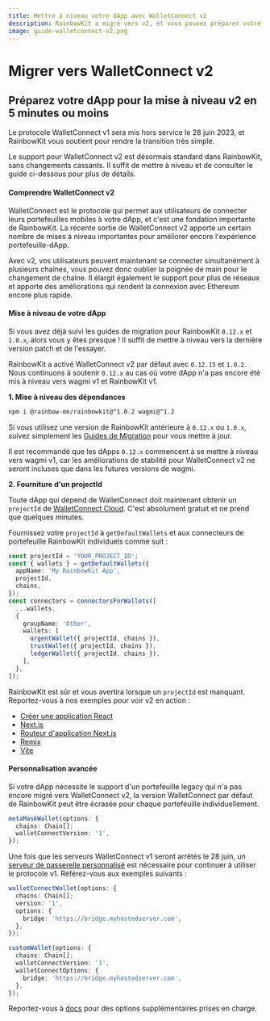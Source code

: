 ```yaml
---
title: Mettre à niveau votre dApp avec WalletConnect v2
description: RainbowKit a migré vers v2, et vous pouvez préparer votre dApp en 5 minutes ou moins
image: guide-walletconnect-v2.png
---
```


# Migrer vers WalletConnect v2

## Préparez votre dApp pour la mise à niveau v2 en 5 minutes ou moins

Le protocole WalletConnect v1 sera mis hors service le 28 juin 2023, et RainbowKit vous soutient pour rendre la transition très simple.

Le support pour WalletConnect v2 est désormais standard dans RainbowKit, sans changements cassants. Il suffit de mettre à niveau et de consulter le guide ci-dessous pour plus de détails.

#### Comprendre WalletConnect v2

WalletConnect est le protocole qui permet aux utilisateurs de connecter leurs portefeuilles mobiles à votre dApp, et c'est une fondation importante de RainbowKit. La récente sortie de WalletConnect v2 apporte un certain nombre de mises à niveau importantes pour améliorer encore l'expérience portefeuille-dApp.

Avec v2, vos utilisateurs peuvent maintenant se connecter simultanément à plusieurs chaînes, vous pouvez donc oublier la poignée de main pour le changement de chaîne. Il élargit également le support pour plus de réseaux et apporte des améliorations qui rendent la connexion avec Ethereum encore plus rapide.

#### Mise à niveau de votre dApp

Si vous avez déjà suivi les guides de migration pour RainbowKit `0.12.x` et `1.0.x`, alors vous y êtes presque ! Il suffit de mettre à niveau vers la dernière version patch et de l'essayer.

RainbowKit a activé WalletConnect v2 par défaut avec `0.12.15` et `1.0.2`. Nous continuons à soutenir `0.12.x` au cas où votre dApp n'a pas encore été mis à niveau vers wagmi v1 et RainbowKit v1.

**1. Mise à niveau des dépendances**

```bash
npm i @rainbow-me/rainbowkit@^1.0.2 wagmi@^1.2
```

Si vous utilisez une version de RainbowKit antérieure à `0.12.x` ou `1.0.x`, suivez simplement les [Guides de Migration](/docs/migration-guide) pour vous mettre à jour.

Il est recommandé que les dApps `0.12.x` commencent à se mettre à niveau vers wagmi v1, car les améliorations de stabilité pour WalletConnect v2 ne seront incluses que dans les futures versions de wagmi.

**2. Fourniture d'un projectId**

Toute dApp qui dépend de WalletConnect doit maintenant obtenir un `projectId` de [WalletConnect Cloud](https://cloud.walletconnect.com/). C'est absolument gratuit et ne prend que quelques minutes.

Fournissez votre `projectId` à `getDefaultWallets` et aux connecteurs de portefeuille RainbowKit individuels comme suit :

```ts
const projectId = 'YOUR_PROJECT_ID';
const { wallets } = getDefaultWallets({
  appName: 'My RainbowKit App',
  projectId,
  chains,
});
const connectors = connectorsForWallets([
  ...wallets,
  {
    groupName: 'Other',
    wallets: [
      argentWallet({ projectId, chains }),
      trustWallet({ projectId, chains }),
      ledgerWallet({ projectId, chains }),
    ],
  },
]);
```

RainbowKit est sûr et vous avertira lorsque un `projectId` est manquant. Reportez-vous à nos exemples pour voir v2 en action :

-   [Créer une application React](https://codesandbox.io/p/sandbox/github/rainbow-me/rainbowkit/tree/main/examples/with-create-react-app)
-   [Next.js](https://codesandbox.io/p/sandbox/github/rainbow-me/rainbowkit/tree/main/examples/with-next)
-   [Routeur d'application Next.js](https://codesandbox.io/p/sandbox/github/rainbow-me/rainbowkit/tree/main/examples/with-next-app)
-   [Remix](https://codesandbox.io/p/sandbox/github/rainbow-me/rainbowkit/tree/main/examples/with-remix)
-   [Vite](https://codesandbox.io/p/sandbox/github/rainbow-me/rainbowkit/tree/main/examples/with-vite)

#### Personnalisation avancée

Si votre dApp nécessite le support d'un portefeuille legacy qui n'a pas encore migré vers WalletConnect v2, la version WalletConnect par défaut de RainbowKit peut être écrasée pour chaque portefeuille individuellement.

```ts
metaMaskWallet(options: {
  chains: Chain[];
  walletConnectVersion: '1',
});
```

Une fois que les serveurs WalletConnect v1 seront arrêtés le 28 juin, un [serveur de passerelle personnalisé](https://docs.walletconnect.com/1.0/bridge-server) est nécessaire pour continuer à utiliser le protocole v1. Référez-vous aux exemples suivants :

```ts
walletConnectWallet(options: {
  chains: Chain[];
  version: '1',
  options: {
    bridge: 'https://bridge.myhostedserver.com',
  },
});

customWallet(options: {
  chains: Chain[];
  walletConnectVersion: '1',
  walletConnectOptions: {
    bridge: 'https://bridge.myhostedserver.com',
  },
});
```

Reportez-vous à [docs](https://www.rainbowkit.com/docs/custom-wallet-list#walletconnect) pour des options supplémentaires prises en charge.
